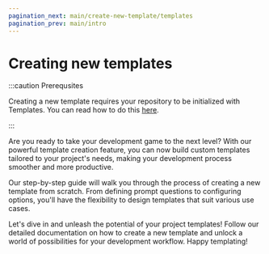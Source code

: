```yaml
---
pagination_next: main/create-new-template/templates
pagination_prev: main/intro
---
```


# Creating new templates

:::caution Prerequsites

Creating a new template requires your repository to be initialized with
Templates. You can read how to do this
[here](../tpsrc#initializing-repo-with-templates).

:::

Are you ready to take your development game to the next level? With our powerful
template creation feature, you can now build custom templates tailored to your
project's needs, making your development process smoother and more productive.

Our step-by-step guide will walk you through the process of creating a new
template from scratch. From defining prompt questions to configuring options,
you'll have the flexibility to design templates that suit various use cases.

Let's dive in and unleash the potential of your project templates! Follow our
detailed documentation on how to create a new template and unlock a world of
possibilities for your development workflow. Happy templating!
